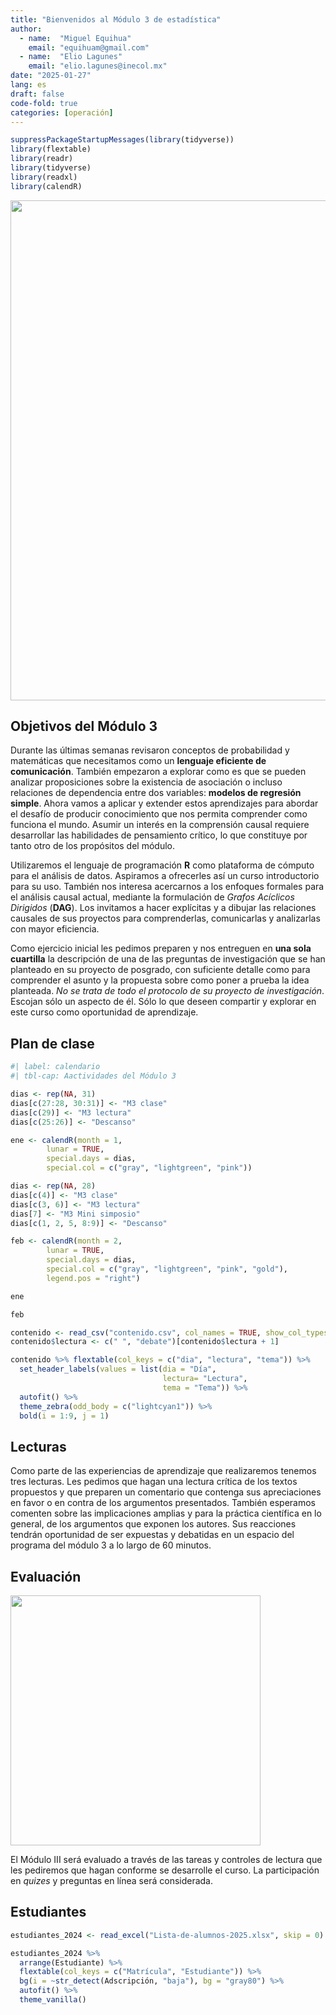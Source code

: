 ```yaml
---
title: "Bienvenidos al Módulo 3 de estadística"
author: 
  - name:  "Miguel Equihua"
    email: "equihuam@gmail.com"
  - name:  "Elio Lagunes"
    email: "elio.lagunes@inecol.mx"
date: "2025-01-27"
lang: es
draft: false
code-fold: true
categories: [operación]
---
```


```r
suppressPackageStartupMessages(library(tidyverse))
library(flextable)
library(readr)
library(tidyverse)
library(readxl)
library(calendR)
```

![](data-structure.png){width="800"}

## Objetivos del Módulo 3

Durante las últimas semanas revisaron conceptos de probabilidad y matemáticas que necesitamos como un **lenguaje eficiente de comunicación**. También empezaron a explorar como es que se pueden analizar proposiciones sobre la existencia de asociación o incluso relaciones de dependencia entre dos variables: **modelos de regresión simple**. Ahora vamos a aplicar y extender estos aprendizajes para abordar el desafío de producir conocimiento que nos permita comprender como funciona el mundo. Asumir un interés en la comprensión causal requiere desarrollar las habilidades de pensamiento crítico, lo que constituye por tanto otro de los propósitos del módulo.

Utilizaremos el lenguaje de programación **R** como plataforma de cómputo para el análisis de datos. Aspiramos a ofrecerles así un curso introductorio para su uso. También nos interesa acercarnos a los enfoques formales para el análisis causal actual, mediante la formulación de *Grafos Acíclicos Dirigidos* (**DAG**). Los invitamos a hacer explícitas y a dibujar las relaciones causales de sus proyectos para comprenderlas, comunicarlas y analizarlas con mayor eficiencia.

Como ejercicio inicial les pedimos preparen y nos entreguen en **una sola cuartilla** la descripción de una de las preguntas de investigación que se han planteado en su proyecto de posgrado, con suficiente detalle como para comprender el asunto y la propuesta sobre como poner a prueba la idea planteada. *No se trata de todo el protocolo de su proyecto de investigación*. Escojan sólo un aspecto de él. Sólo lo que deseen compartir y explorar en este curso como oportunidad de aprendizaje.

## Plan de clase

```r
#| label: calendario
#| tbl-cap: Aactividades del Módulo 3 

dias <- rep(NA, 31) 
dias[c(27:28, 30:31)] <- "M3 clase"
dias[c(29)] <- "M3 lectura"
dias[c(25:26)] <- "Descanso"

ene <- calendR(month = 1,
        lunar = TRUE,
        special.days = dias,
        special.col = c("gray", "lightgreen", "pink"))

dias <- rep(NA, 28) 
dias[c(4)] <- "M3 clase"
dias[c(3, 6)] <- "M3 lectura"
dias[7] <- "M3 Mini simposio"
dias[c(1, 2, 5, 8:9)] <- "Descanso"

feb <- calendR(month = 2,
        lunar = TRUE,
        special.days = dias,
        special.col = c("gray", "lightgreen", "pink", "gold"),
        legend.pos = "right")

ene

feb

contenido <- read_csv("contenido.csv", col_names = TRUE, show_col_types = FALSE)
contenido$lectura <- c(" ", "debate")[contenido$lectura + 1]

contenido %>% flextable(col_keys = c("dia", "lectura", "tema")) %>% 
  set_header_labels(values = list(dia = "Día", 
                                  lectura= "Lectura", 
                                  tema = "Tema")) %>% 
  autofit() %>% 
  theme_zebra(odd_body = c("lightcyan1")) %>% 
  bold(i = 1:9, j = 1)

```



## Lecturas

Como parte de las experiencias de aprendizaje que realizaremos tenemos tres lecturas. Les pedimos que hagan una lectura crítica de los textos propuestos y que preparen un comentario que contenga sus apreciaciones en favor o en contra de los argumentos presentados. También esperamos comenten sobre las implicaciones amplias y para la práctica científica en lo general, de los argumentos que exponen los autores. Sus reacciones tendrán oportunidad de ser expuestas y debatidas en un espacio del programa del módulo 3 a lo largo de 60 minutos.

<!-- 
las lecturas son:

1.  [belief in conspiracy theories](https://journals.plos.org/plosone/article?id=10.1371/journal.pone.0280902&s=03)
2.  [guide to model selection and causal inference](https://royalsocietypublishing.org/doi/10.1098/rspb.2020.2815)
3.  [Same data, different analysts](https://egouldo.github.io/ManyAnalysts/)
-->

## Evaluación

![](virtual-5663279_1280.png){width="400"}

El Módulo III será evaluado a través de las tareas y controles de lectura que les pediremos que hagan conforme se desarrolle el curso. La participación en *quizes* y preguntas en línea será considerada.

## Estudiantes

```r
estudiantes_2024 <- read_excel("Lista-de-alumnos-2025.xlsx", skip = 0)

estudiantes_2024 %>% 
  arrange(Estudiante) %>% 
  flextable(col_keys = c("Matrícula", "Estudiante")) %>%
  bg(i = ~str_detect(Adscripción, "baja"), bg = "gray80") %>% 
  autofit() %>%
  theme_vanilla()


```
